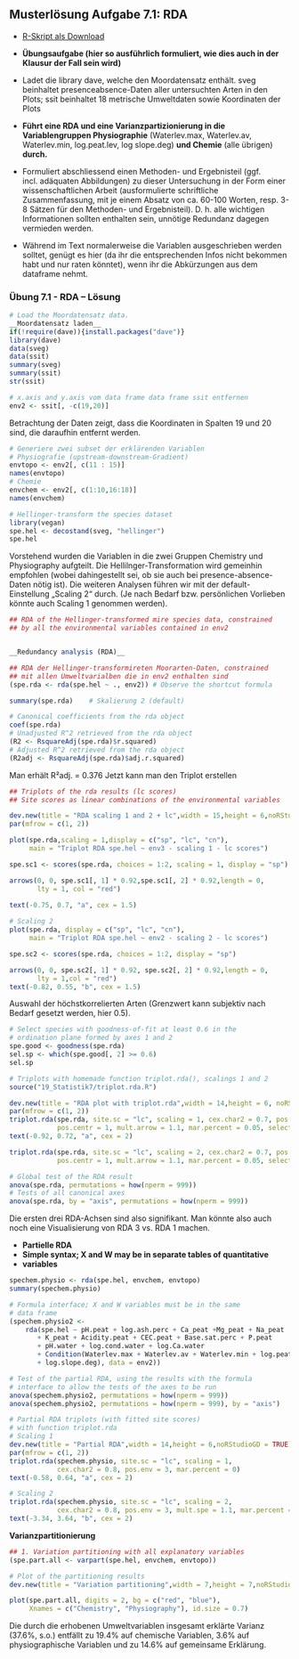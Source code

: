 
## Musterlösung Aufgabe 7.1: RDA

- [R-Skript als Download](19_Statistik7/RFiles/Loesung_Uebung_7.1_v.02.R)

- **Übungsaufgabe (hier so ausführlich formuliert, wie dies auch in der Klausur der Fall sein wird)**

- Ladet die library dave, welche den Moordatensatz enthält. sveg beinhaltet presenceabsence-Daten  aller untersuchten Arten in den Plots; ssit beinhaltet 18 metrische Umweltdaten sowie Koordinaten der Plots
- **Führt eine RDA und eine Varianzpartizionierung in die Variablengruppen Physiographie**  (Waterlev.max, Waterlev.av, Waterlev.min, log.peat.lev, log
  slope.deg) **und Chemie** (alle übrigen) **durch.**
- Formuliert abschliessend einen Methoden- und Ergebnisteil (ggf. incl. adäquaten Abbildungen) zu dieser Untersuchung in der Form einer wissenschaftlichen Arbeit (ausformulierte schriftliche Zusammenfassung, mit je einem Absatz von ca. 60-100 Worten, resp. 3-8 Sätzen für den Methoden- und Ergebnisteil). D. h. alle wichtigen Informationen sollten enthalten sein, unnötige Redundanz dagegen vermieden werden.
- Während im Text normalerweise die Variablen ausgeschrieben werden solltet, genügt es hier (da ihr die entsprechenden Infos nicht bekommen habt und nur raten könntet), wenn ihr die Abkürzungen aus dem dataframe nehmt.

### Übung 7.1 - RDA -- Lösung

```r
# Load the Moordatensatz data.
__Moordatensatz laden__ 
if(!require(dave)){install.packages("dave")}
library(dave)
data(sveg)
data(ssit)
summary(sveg)
summary(ssit)
str(ssit)

# x.axis and y.axis vom data frame data frame ssit entfernen
env2 <- ssit[, -c(19,20)]
```
Betrachtung der Daten zeigt, dass die Koordinaten in Spalten 19 und 20 sind, die daraufhin entfernt werden.

```r

# Generiere zwei subset der erklärenden Variablen
# Physiografie (upstream-downstream-Gradient)
envtopo <- env2[, c(11 : 15)]
names(envtopo)
# Chemie
envchem <- env2[, c(1:10,16:18)]
names(envchem)

# Hellinger-transform the species dataset
library(vegan)
spe.hel <- decostand(sveg, "hellinger")
spe.hel
```

Vorstehend wurden die Variablen in die zwei Gruppen Chemistry und Physiography aufgteilt. Die Hellilnger-Transformation wird gemeinhin empfohlen (wobei dahingestellt sei, ob sie auch bei presence-absence-Daten nötig ist).
Die weiteren Analysen führen wir mit der default-Einstellung „Scaling 2“ durch. (Je nach Bedarf bzw. persönlichen Vorlieben könnte auch Scaling 1 genommen werden).


```r
## RDA of the Hellinger-transformed mire species data, constrained
## by all the environmental variables contained in env2


__Redundancy analysis (RDA)__

## RDA der Hellinger-transformireten Moorarten-Daten, constrained
## mit allen Umweltvarialben die in env2 enthalten sind
(spe.rda <- rda(spe.hel ~ ., env2)) # Observe the shortcut formula

summary(spe.rda)	# Skalierung 2 (default)

# Canonical coefficients from the rda object
coef(spe.rda)
# Unadjusted R^2 retrieved from the rda object
(R2 <- RsquareAdj(spe.rda)$r.squared)
# Adjusted R^2 retrieved from the rda object
(R2adj <- RsquareAdj(spe.rda)$adj.r.squared)
```

Man erhält R²adj. = 0.376
Jetzt kann man den Triplot erstellen

```r
## Triplots of the rda results (lc scores)
## Site scores as linear combinations of the environmental variables

dev.new(title = "RDA scaling 1 and 2 + lc",width = 15,height = 6,noRStudioGD = TRUE)
par(mfrow = c(1, 2))

plot(spe.rda,scaling = 1,display = c("sp", "lc", "cn"),
     main = "Triplot RDA spe.hel ~ env3 - scaling 1 - lc scores")

spe.sc1 <- scores(spe.rda, choices = 1:2, scaling = 1, display = "sp")

arrows(0, 0, spe.sc1[, 1] * 0.92,spe.sc1[, 2] * 0.92,length = 0, 
       lty = 1, col = "red")
       
text(-0.75, 0.7, "a", cex = 1.5)

# Scaling 2
plot(spe.rda, display = c("sp", "lc", "cn"), 
     main = "Triplot RDA spe.hel ~ env2 - scaling 2 - lc scores")

spe.sc2 <- scores(spe.rda, choices = 1:2, display = "sp")

arrows(0, 0, spe.sc2[, 1] * 0.92, spe.sc2[, 2] * 0.92,length = 0,
       lty = 1,col = "red")
text(-0.82, 0.55, "b", cex = 1.5)
```

Auswahl der höchstkorrelierten Arten (Grenzwert kann subjektiv nach Bedarf gesetzt werden, hier 0.5).

```r
# Select species with goodness-of-fit at least 0.6 in the 
# ordination plane formed by axes 1 and 2
spe.good <- goodness(spe.rda)
sel.sp <- which(spe.good[, 2] >= 0.6)
sel.sp

# Triplots with homemade function triplot.rda(), scalings 1 and 2
source("19_Statistik7/triplot.rda.R")

dev.new(title = "RDA plot with triplot.rda",width = 14,height = 6, noRStudioGD = TRUE)
par(mfrow = c(1, 2))
triplot.rda(spe.rda, site.sc = "lc", scaling = 1, cex.char2 = 0.7, pos.env = 3, 
            pos.centr = 1, mult.arrow = 1.1, mar.percent = 0.05, select.spe = sel.sp)
text(-0.92, 0.72, "a", cex = 2)

triplot.rda(spe.rda, site.sc = "lc", scaling = 2, cex.char2 = 0.7, pos.env = 3, 
            pos.centr = 1, mult.arrow = 1.1, mar.percent = 0.05, select.spe = sel.sp)

# Global test of the RDA result
anova(spe.rda, permutations = how(nperm = 999))
# Tests of all canonical axes
anova(spe.rda, by = "axis", permutations = how(nperm = 999))
```

Die ersten drei RDA-Achsen sind also signifikant. Man könnte also auch noch eine
Visualisierung von RDA 3 vs. RDA 1 machen.

- **Partielle RDA**
- **Simple syntax; X and W may be in separate tables of quantitative** 
- **variables**

```r
spechem.physio <- rda(spe.hel, envchem, envtopo)
summary(spechem.physio)

# Formula interface; X and W variables must be in the same 
# data frame
(spechem.physio2 <- 
    rda(spe.hel ~ pH.peat + log.ash.perc + Ca_peat +Mg_peat + Na_peat
       + K_peat + Acidity.peat + CEC.peat + Base.sat.perc + P.peat
       + pH.water + log.cond.water + log.Ca.water
       + Condition(Waterlev.max + Waterlev.av + Waterlev.min + log.peat.lev
       + log.slope.deg), data = env2))

# Test of the partial RDA, using the results with the formula 
# interface to allow the tests of the axes to be run
anova(spechem.physio2, permutations = how(nperm = 999))
anova(spechem.physio2, permutations = how(nperm = 999), by = "axis")

# Partial RDA triplots (with fitted site scores) 
# with function triplot.rda
# Scaling 1
dev.new(title = "Partial RDA",width = 14,height = 6,noRStudioGD = TRUE)
par(mfrow = c(1, 2))
triplot.rda(spechem.physio, site.sc = "lc", scaling = 1, 
            cex.char2 = 0.8, pos.env = 3, mar.percent = 0)
text(-0.58, 0.64, "a", cex = 2)

# Scaling 2
triplot.rda(spechem.physio, site.sc = "lc", scaling = 2, 
            cex.char2 = 0.8, pos.env = 3, mult.spe = 1.1, mar.percent = 0.04)
text(-3.34, 3.64, "b", cex = 2)
```

__Varianzpartitionierung__

```r
## 1. Variation partitioning with all explanatory variables
(spe.part.all <- varpart(spe.hel, envchem, envtopo))

# Plot of the partitioning results
dev.new(title = "Variation partitioning",width = 7,height = 7,noRStudioGD = TRUE)

plot(spe.part.all, digits = 2, bg = c("red", "blue"),
     Xnames = c("Chemistry", "Physiography"), id.size = 0.7)
```
Die durch die erhobenen Umweltvariablen insgesamt erklärte Varianz (37.6%, s.o.) entfällt zu 19.4% auf chemische Variablen, 3.6% auf physiographische Variablen und zu 14.6% auf gemeinsame Erklärung.
